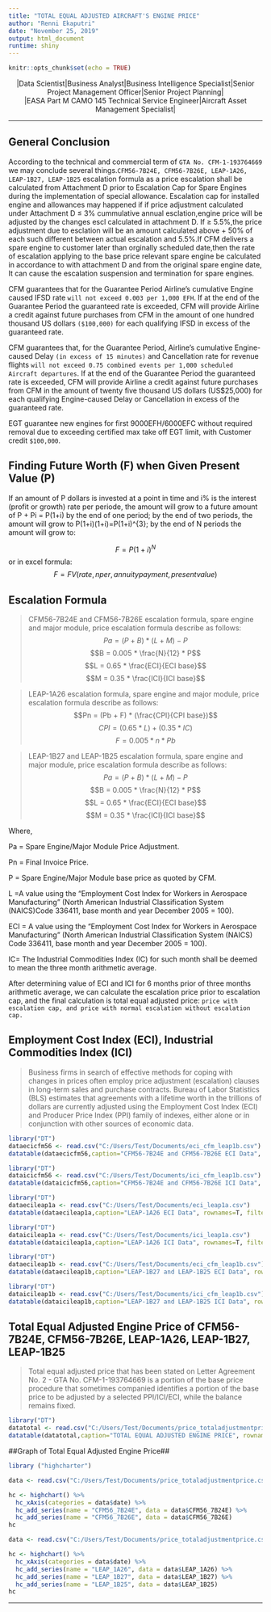 ```yaml
---
title: "TOTAL EQUAL ADJUSTED AIRCRAFT'S ENGINE PRICE"
author: "Renni Ekaputri"
date: "November 25, 2019"
output: html_document
runtime: shiny
---
```


```r
knitr::opts_chunk$set(echo = TRUE)
```


<style type="text/css">
.main-container {
  max-width: 1700px;
  margin-left: auto;
  margin-right: auto;
}
</style>



<center>
|Data Scientist|Business Analyst|Business Intelligence Specialist|Senior Project Management Officer|Senior Project Planning|
</center>


<center>
|EASA Part M CAMO 145 Technical Service Engineer|Aircraft Asset Management Specialist|
</center>
---

General Conclusion
---
According to the technical and commercial term of `GTA No. CFM-1-193764669` we may conclude several things.`CFM56-7B24E, CFM56-7B26E, LEAP-1A26, LEAP-1B27, LEAP-1B25` escalation formula as a price escalation shall be calculated from Attachment D prior to Escalation Cap for Spare Engines during the implementation of special allowance. Escalation cap for installed engine and allowances may happened if if price adjustment calculated under Attachment D $\le$ 3% cummulative annual esclation,engine price will be adjusted by the changes escl calculated in attachment D. If $\ge$ 5.5%,the price adjustment due to esclation will be an amount calculated above + 50% of each such different between actual escalation and 5.5%.If CFM delivers a spare engine to customer later than orginally scheduled date,then the rate of escalation applying to the base price relevant spare engine be calculated in accordance to with attachment D and from the original spare engine date, It can cause the escalation suspension and termination for spare engines.

CFM guarantees that for the Guarantee Period Airline's cumulative Engine caused IFSD rate `will not exceed 0.003 per 1,000 EFH`. If at the end of the Guarantee Period the guaranteed rate is exceeded, CFM will provide Airline a credit against future purchases from CFM in the amount of one hundred thousand US dollars `($100,000)` for each qualifying IFSD in excess of the guaranteed rate.

CFM guarantees that, for the Guarantee Period, Airline's cumulative Engine-caused Delay `(in excess of 15 minutes)` and Cancellation rate for revenue flights `will not exceed 0.75 combined events per 1,000 scheduled Aircraft departures`. If at the end of the Guarantee Period the guaranteed rate is exceeded, CFM will provide Airline a credit against future purchases from CFM in the amount of twenty five thousand US dollars (US$25,000) for each qualifying Engine-caused Delay or Cancellation in excess of the guaranteed rate.

EGT guarantee new engines for first 9000EFH/6000EFC without required removal due to exceeding certified max take off EGT limit, with Customer credit `$100,000`.


Finding Future Worth (F) when Given Present Value (P)
---
If an amount of P dollars is invested at a point in time and i% is the interest (profit or growth) rate per periode, the amount will grow to a future amount of P + Pi = P(1+i) by the end of one period; by the end of two periods, the amount will grow to P(1+i)(1+i)=P(1+i)^{3}; by the end of N periods the amount will grow to:

$$F = P(1+i)^{N}$$
or in excel formula:
$$F = FV(rate,nper,annuity payment,present value)$$

Escalation Formula
---
>CFM56-7B24E and CFM56-7B26E escalation formula, spare engine and major module, price escalation formula describe as follows: 
$$Pa = (P + B) * (L + M) - P$$
$$B =  0.005 * \frac{N}{12} * P$$
$$L = 0.65 * \frac{ECI}{ECI base}$$
$$M = 0.35 * \frac{ICI}{ICI base}$$

>LEAP-1A26 escalation formula, spare engine and major module, price escalation formula describe as follows:
$$Pn = (Pb + F) * (\frac{CPI}{CPI base})$$
$$CPI = (0.65 * L) + (0.35 * IC)$$
$$F = 0.005 * n * Pb$$

>LEAP-1B27 and LEAP-1B25 escalation formula, spare engine and major module, price escalation formula describe as follows: 
$$Pa = (P + B) * (L + M) - P$$
$$B =  0.005 * \frac{N}{12} * P$$
$$L = 0.65 * \frac{ECI}{ECI base}$$
$$M = 0.35 * \frac{ICI}{ICI base}$$


Where,

Pa = Spare Engine/Major Module Price Adjustment.

Pn = Final Invoice Price.

P = Spare Engine/Major Module base price as quoted by CFM.

L =A value using the "Employment Cost Index for Workers in Aerospace Manufacturing" (North American Industrial Classification System (NAICS)Code 336411, base month and year December 2005 = 100).

ECI = A value using the "Employment Cost Index for Workers in Aerospace Manufacturing" (North American Industrial Classification System (NAICS) Code 336411, base month and year December 2005 = 100).

IC= The Industrial Commodities Index (IC) for such month shall be deemed to mean the three month arithmetic average.

After determining value of ECI and ICI for 6 months prior of three months arithmetic average, we can calculate the escalation price prior to escalation cap, and the final calculation is total equal adjusted price: `price with escalation cap, and price with normal escalation without escalation cap.`


Employment Cost Index (ECI), Industrial Commodities Index (ICI)
---
>Business firms in search of effective methods for coping with changes in prices often employ price adjustment (escalation) clauses in long-term sales and purchase contracts. Bureau of Labor Statistics (BLS) estimates that agreements with a lifetime worth in the trillions of dollars are currently adjusted using the Employment Cost Index (ECI) and Producer Price Index (PPI) family of indexes, either alone or in conjunction with other sources of economic data.


```r
library("DT")
dataecicfm56 <- read.csv("C:/Users/Test/Documents/eci_cfm_leap1b.csv")
datatable(dataecicfm56,caption="CFM56-7B24E and CFM56-7B26E ECI Data", rownames=T, filter="top", options=list(pageLength = 10, scrollX=T))

```


```r
library("DT")
dataicicfm56 <- read.csv("C:/Users/Test/Documents/ici_cfm_leap1b.csv")
datatable(dataicicfm56,caption="CFM56-7B24E and CFM56-7B26E ICI Data", rownames=T, filter="top", options=list(pageLength = 10, scrollX=T))

```


```r
library("DT")
dataecileap1a <- read.csv("C:/Users/Test/Documents/eci_leap1a.csv")
datatable(dataecileap1a,caption="LEAP-1A26 ECI Data", rownames=T, filter="top", options=list(pageLength = 10, scrollX=T))

```

```r
library("DT")
dataicileap1a <- read.csv("C:/Users/Test/Documents/ici_leap1a.csv")
datatable(dataicileap1a,caption="LEAP-1A26 ICI Data", rownames=T, filter="top", options=list(pageLength = 10, scrollX=T))

```


```r
library("DT")
dataecileap1b <- read.csv("C:/Users/Test/Documents/eci_cfm_leap1b.csv")
datatable(dataecileap1b,caption="LEAP-1B27 and LEAP-1B25 ECI Data", rownames=T, filter="top", options=list(pageLength = 10, scrollX=T))

```

```r
library("DT")
dataicileap1b <- read.csv("C:/Users/Test/Documents/ici_cfm_leap1b.csv")
datatable(dataicileap1b,caption="LEAP-1B27 and LEAP-1B25 ICI Data", rownames=T, filter="top", options=list(pageLength = 10, scrollX=T))

```


Total Equal Adjusted Engine Price of CFM56-7B24E, CFM56-7B26E, LEAP-1A26, LEAP-1B27, LEAP-1B25
---
>Total equal adjusted price that has been stated on Letter Agreement No. 2 - GTA No. CFM-1-193764669 is a portion of the base price procedure that sometimes companied identifies a portion of the base price to be adjusted by a selected PPI/ICI/ECI, while the balance remains fixed.


```r
library("DT")
datatotal <- read.csv("C:/Users/Test/Documents/price_totaladjustmentprice.csv")
datatable(datatotal,caption="TOTAL EQUAL ADJUSTED ENGINE PRICE", rownames=T, filter="top", options=list(pageLength = 15, scrollX=T))

```


##Graph of Total Equal Adjusted Engine Price##

```r
library ("highcharter")
```

```r
data <- read.csv("C:/Users/Test/Documents/price_totaladjustmentprice.csv")

hc <- highchart() %>% 
  hc_xAxis(categories = data$date) %>% 
  hc_add_series(name = "CFM56_7B24E", data = data$CFM56_7B24E) %>% 
  hc_add_series(name = "CFM56_7B26E", data = data$CFM56_7B26E) 
hc 
```


```r
data <- read.csv("C:/Users/Test/Documents/price_totaladjustmentprice.csv")

hc <- highchart() %>% 
  hc_xAxis(categories = data$date) %>% 
  hc_add_series(name = "LEAP_1A26", data = data$LEAP_1A26) %>% 
  hc_add_series(name = "LEAP_1B27", data = data$LEAP_1B27) %>%
  hc_add_series(name = "LEAP_1B25", data = data$LEAP_1B25)
hc 
```


---









